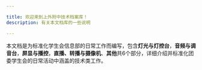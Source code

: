 ```yaml
---

title: 欢迎来到上外附中技术档案库！
description: 有关本文档库的一些说明

---
```


本文档是为标准化学生会信息部的日常工作而编写，包含**灯光与灯控台**，**音频与调音台**，**屏显与播控**，**直播、转播与摄像机**、**其他**共6个部分，详细介绍并标准化团委学生会的日常活动中涵盖的技术类工作。